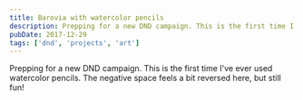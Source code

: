 ```yaml
---
title: Barovia with watercolor pencils
description: Prepping for a new DND campaign. This is the first time I've ever used watercolor pencils.
pubDate: 2017-12-29
tags: ['dnd', 'projects', 'art']
---
```



Prepping for a new DND campaign. This is the first time I've ever used watercolor pencils. The negative space feels a bit reversed here, but still fun!

<Gallery name="barovia" />
